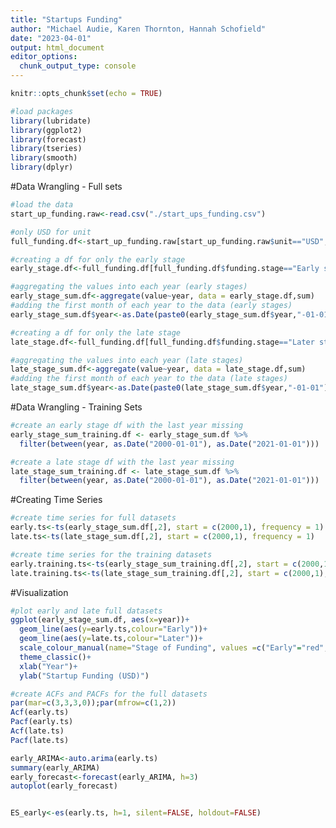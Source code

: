 ```yaml
---
title: "Startups Funding"
author: "Michael Audie, Karen Thornton, Hannah Schofield"
date: "2023-04-01"
output: html_document
editor_options: 
  chunk_output_type: console
---
```


```r
knitr::opts_chunk$set(echo = TRUE)
```

```r
#load packages
library(lubridate)
library(ggplot2)
library(forecast)
library(tseries)
library(smooth)
library(dplyr)
```

#Data Wrangling - Full sets
```r
#load the data
start_up_funding.raw<-read.csv("./start_ups_funding.csv")

#only USD for unit
full_funding.df<-start_up_funding.raw[start_up_funding.raw$unit=="USD",]

#creating a df for only the early stage
early_stage.df<-full_funding.df[full_funding.df$funding.stage=="Early stage",]

#aggregating the values into each year (early stages)
early_stage_sum.df<-aggregate(value~year, data = early_stage.df,sum)
#adding the first month of each year to the data (early stages)
early_stage_sum.df$year<-as.Date(paste0(early_stage_sum.df$year,"-01-01"))

#creating a df for only the late stage
late_stage.df<-full_funding.df[full_funding.df$funding.stage=="Later stage",]

#aggregating the values into each year (late stages)
late_stage_sum.df<-aggregate(value~year, data = late_stage.df,sum)
#adding the first month of each year to the data (late stages)
late_stage_sum.df$year<-as.Date(paste0(late_stage_sum.df$year,"-01-01"))

```

#Data Wrangling - Training Sets
```r
#create an early stage df with the last year missing
early_stage_sum_training.df <- early_stage_sum.df %>%
  filter(between(year, as.Date("2000-01-01"), as.Date("2021-01-01")))

#create a late stage df with the last year missing
late_stage_sum_training.df <- late_stage_sum.df %>%
  filter(between(year, as.Date("2000-01-01"), as.Date("2021-01-01")))
```

#Creating Time Series
```r
#create time series for full datasets
early.ts<-ts(early_stage_sum.df[,2], start = c(2000,1), frequency = 1)
late.ts<-ts(late_stage_sum.df[,2], start = c(2000,1), frequency = 1)

#create time series for the training datasets
early.training.ts<-ts(early_stage_sum_training.df[,2], start = c(2000,1), frequency = 1)
late.training.ts<-ts(late_stage_sum_training.df[,2], start = c(2000,1), frequency = 1)
```

#Visualization
```r
#plot early and late full datasets
ggplot(early_stage_sum.df, aes(x=year))+
  geom_line(aes(y=early.ts,colour="Early"))+
  geom_line(aes(y=late.ts,colour="Later"))+
  scale_colour_manual(name="Stage of Funding", values =c("Early"="red","Later"="blue") )+
  theme_classic()+
  xlab("Year")+
  ylab("Startup Funding (USD)")
```

```r
#create ACFs and PACFs for the full datasets
par(mar=c(3,3,3,0));par(mfrow=c(1,2))
Acf(early.ts)
Pacf(early.ts)
Acf(late.ts)
Pacf(late.ts)
```

```r
early_ARIMA<-auto.arima(early.ts)
summary(early_ARIMA)
early_forecast<-forecast(early_ARIMA, h=3)
autoplot(early_forecast)


ES_early<-es(early.ts, h=1, silent=FALSE, holdout=FALSE)


```


